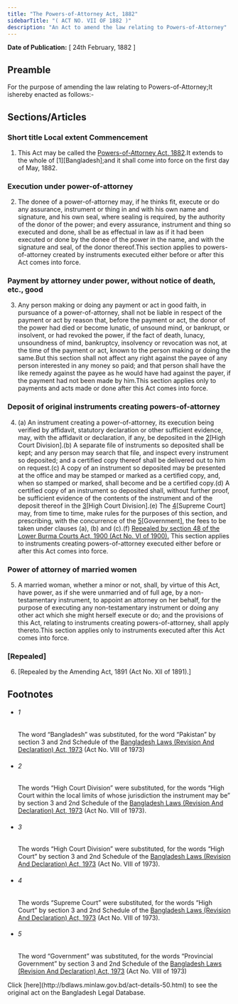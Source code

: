 ```yaml
---
title: "The Powers-of-Attorney Act, 1882"
sidebarTitle: "( ACT NO. VII OF 1882 )"
description: "An Act to amend the law relating to Powers-of-Attorney"
---
```


**Date of Publication:** [ 24th February, 1882 ]

## Preamble

For the purpose of amending the law relating to Powers-of-Attorney;It ishereby enacted as follows:-

## Sections/Articles

### Short title Local extent Commencement

1. This Act may be called the [Powers-of-Attorney Act, 1882](/laws/volume-3/act-50 "Powers-of-Attorney Act, 1882").It extends to the whole of [1][Bangladesh];and it shall come into force on the first day of May, 1882.

### Execution under power-of-attorney

2. The donee of a power-of-attorney may, if he thinks fit, execute or do any assurance, instrument or thing in and with his own name and signature, and his own seal, where sealing is required, by the authority of the donor of the power; and every assurance, instrument and thing so executed and done, shall be as effectual in law as if it had been executed or done by the donee of the power in the name, and with the signature and seal, of the donor thereof.This section applies to powers-of-attorney created by instruments executed either before or after this Act comes into force.

### Payment by attorney under power, without notice of death, etc., good

3. Any person making or doing any payment or act in good faith, in pursuance of a power-of-attorney, shall not be liable in respect of the payment or act by reason that, before the payment or act, the donor of the power had died or become lunatic, of unsound mind, or bankrupt, or insolvent, or had revoked the power, if the fact of death, lunacy, unsoundness of mind, bankruptcy, insolvency or revocation was not, at the time of the payment or act, known to the person making or doing the same.But this section shall not affect any right against the payee of any person interested in any money so paid; and that person shall have the like remedy against the payee as he would have had against the payer, if the payment had not been made by him.This section applies only to payments and acts made or done after this Act comes into force.

### Deposit of original instruments creating powers-of-attorney

4. (a) An instrument creating a power-of-attorney, its execution being verified by affidavit, statutory declaration or other sufficient evidence, may, with the affidavit or declaration, if any, be deposited in the [2](1)[High Court Division].(b) A separate file of instruments so deposited shall be kept; and any person may search that file, and inspect every instrument so deposited; and a certified copy thereof shall be delivered out to him on request.(c) A copy of an instrument so deposited may be presented at the office and may be stamped or marked as a certified copy, and, when so stamped or marked, shall become and be a certified copy.(d) A certified copy of an instrument so deposited shall, without further proof, be sufficient evidence of the contents of the instrument and of the deposit thereof in the [3](2)[High Court Division].(e) The [4](3)[Supreme Court] may, from time to time, make rules for the purposes of this section, and prescribing, with the concurrence of the [5](4)[Government], the fees to be taken under clauses (a), (b) and (c).(f) [Repealed by section 48 of the Lower Burma Courts Act, 1900 (Act No. VI of 1900).](g) This section applies to instruments creating powers-of-attorney executed either before or after this Act comes into force.

### Power of attorney of married women

5. A married woman, whether a minor or not, shall, by virtue of this Act, have power, as if she were unmarried and of full age, by a non-testamentary instrument, to appoint an attorney on her behalf, for the purpose of executing any non-testamentary instrument or doing any other act which she might herself execute or do; and the provisions of this Act, relating to instruments creating powers-of-attorney, shall apply thereto.This section applies only to instruments executed after this Act comes into force.

### [Repealed]

6. [Repealed by the Amending Act, 1891 (Act No. XII of 1891).]

## Footnotes

- ###### 1

  The word “Bangladesh” was substituted, for the word “Pakistan” by section 3 and 2nd Schedule of the [Bangladesh Laws (Revision And Declaration) Act, 1973](/laws/volume-17/act-430 "Bangladesh Laws (Revision And Declaration) Act, 1973") (Act No. VIII of 1973)

- ###### 2

  The words “High Court Division” were substituted, for the words “High Court within the local limits of whose jurisdiction the instrument may be” by section 3 and 2nd Schedule of the [Bangladesh Laws (Revision And Declaration) Act, 1973](/laws/volume-17/act-430 "Bangladesh Laws (Revision And Declaration) Act, 1973") (Act No. VIII of 1973).

- ###### 3

  The words “High Court Division” were substituted, for the words “High Court” by section 3 and 2nd Schedule of the [Bangladesh Laws (Revision And Declaration) Act, 1973](/laws/volume-17/act-430 "Bangladesh Laws (Revision And Declaration) Act, 1973") (Act No. VIII of 1973).

- ###### 4

  The words “Supreme Court” were substituted, for the words “High Court” by section 3 and 2nd Schedule of the [Bangladesh Laws (Revision And Declaration) Act, 1973](/laws/volume-17/act-430 "Bangladesh Laws (Revision And Declaration) Act, 1973") (Act No. VIII of 1973).

- ###### 5

  The word “Government” was substituted, for the words “Provincial Government” by section 3 and 2nd Schedule of the [Bangladesh Laws (Revision And Declaration) Act, 1973](/laws/volume-17/act-430 "Bangladesh Laws (Revision And Declaration) Act, 1973") (Act No. VIII of 1973)

<Note>
  Click [here](http://bdlaws.minlaw.gov.bd/act-details-50.html) to see the original act on the Bangladesh Legal Database.
</Note>

